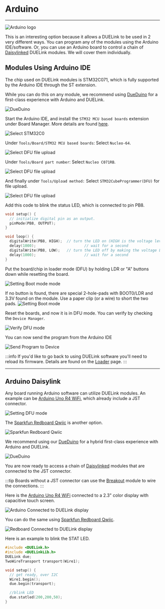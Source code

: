 # Arduino

---

![Arduino logo](pathname:///img/arduino-logo.png)

This is an interesting option because it allows a DUELink to be used in 2 very different ways. You can program any of the modules using the Arduino IDE/software. Or, you can use an Arduino board to control a chain of [Daisylinked](../engine/daisylink) DUELink modules. We will cover them individually.

## Modules Using Arduino IDE

The chip used on DUELink modules is STM32C071, which is fully supported by the Arduino IDE through the ST extension.

While you can do this on any module, we recommend using [DueDuino](../catalog/microcomputer/dueduino) for a first-class experience with Arduino and DUELink.

![DueDuino](pathname:///img/dueduino.png)

Start the Arduino IDE, and install the `STM32 MCU based boards` extension under Board Manager. More details are found [here](https://github.com/stm32duino/Arduino_Core_STM32).

![Select STM32C0](pathname:///img/arduino-ide-stm.png)

Under `Tools/Board/STM32 MCU based boards`: Select `Nucleo-64`.

![Select DFU file upload](pathname:///img/arduino-ide-nucleo64.png)

Under `Tools/Board part number`: Select `Nucleo C071RB`.

![Select DFU file upload](pathname:///img/arduino-ide-boardpart.png)

And finally under `Tools/Upload method:` Select `STM32CubeProgrammer(DFU)` for file upload.

![Select DFU file upload](pathname:///img/arduino-ide-upload.png)

Add this code to blink the status LED, which is connected to pin PB8.

```cpp
void setup() {
  // initialize digital pin as an output.
  pinMode(PB8, OUTPUT);
}

void loop() {
  digitalWrite(PB8, HIGH);  // turn the LED on (HIGH is the voltage level)
  delay(1000);                      // wait for a second
  digitalWrite(PB8, LOW);   // turn the LED off by making the voltage LOW
  delay(1000);                      // wait for a second
}
```

Put the board/chip in loader mode (DFU) by holding LDR or "A" buttons down while resetting the board.

![Setting Boot mode mode](pathname:///img/ldr-a-buttons.png)

If no button is found, there are special 2-hole-pads with BOOT0/LDR and 3.3V found on the module. Use a paper clip (or a wire) to short the two pads.
![Setting Boot mode](pathname:///img/boot-mode.png)

Reset the boards, and now it is in DFU mode. You can verify by checking the `Device Manager`.

![Verify DFU mode](pathname:///img/device-manager-dfu.png)

You can now send the program from the Arduino IDE

![Send Program to Device](pathname:///img/arduino-ide-send.png)


:::info
If you'd like to go back to using DUELink software you'll need to reload its firmware. Details are found on the [Loader](../loader) page.
:::

---

## Arduino Daisylink

Any board running Arduino software can utilize DUELink modules. An example can be [Arduino Uno R4 WiFi](https://store-usa.arduino.cc/products/uno-r4-wifi), which already include a JST connector.

![Setting DFU mode](pathname:///img/arduino-uno-r4-wifi.png)

The [Sparkfun Redboard Qwiic](https://www.sparkfun.com/sparkfun-redboard-qwiic.html) is another option.

![Sparkfun Redboard Qwiic](pathname:///img/sparkfun-redboard-qwiic.png)

We recommend using our [DueDuino](../catalog/microcomputer/dueduino) for a hybrid first-class experience with Arduino and DUELink.

![DueDuino](pathname:///img/dueduino.png)

You are now ready to access a chain of [Daisylinked](../engine/daisylink) modules that are connected to the JST connector.

:::tip
Boards without a JST connector can use the [Breakout](../catalog/accessory/breakout) module to wire the connections.
:::

Here is the [Arduino Uno R4 WiFi](https://store-usa.arduino.cc/products/uno-r4-wifi) connected to a 2.3" color display with capacitive touch screen.

![Arduino Connected to DUELink display](pathname:///img/arduino-duelink-display.png)

You can do the same using [Sparkfun Redboard Qwiic](https://www.sparkfun.com/sparkfun-redboard-qwiic.html).

![Redboard Connected to DUELink display](pathname:///img/redboard-duelink-display.png)

Here is an example to blink the STAT LED.

```cpp
#include <DUELink.h>
#include <DUELinkLib.h>
DUELink due;
TwoWireTransport transport(Wire1);

void setup() {
  // get ready, over I2C
  Wire1.begin();
  due.begin(transport);

  //blink LED
  due.statled(200,200,50);
}
```
